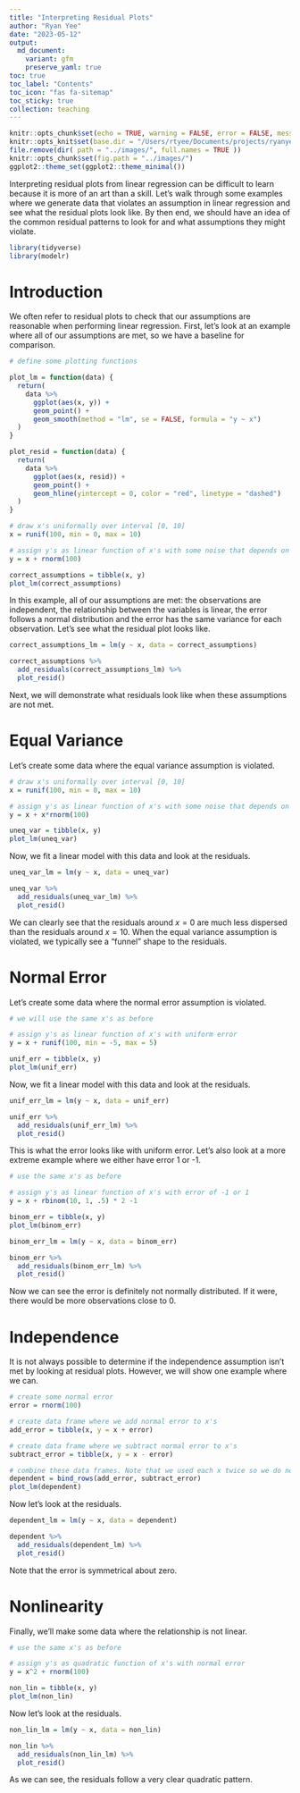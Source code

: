 ```yaml
---
title: "Interpreting Residual Plots"
author: "Ryan Yee"
date: "2023-05-12"
output: 
  md_document:
    variant: gfm
    preserve_yaml: true
toc: true
toc_label: "Contents"
toc_icon: "fas fa-sitemap"
toc_sticky: true
collection: teaching
---
```


```r
knitr::opts_chunk$set(echo = TRUE, warning = FALSE, error = FALSE, message = FALSE)
knitr::opts_knit$set(base.dir = "/Users/rtyee/Documents/projects/ryanyee3.github.io/public/teaching/", base.url = "/")
file.remove(dir( path = "../images/", full.names = TRUE ))
knitr::opts_chunk$set(fig.path = "../images/")
ggplot2::theme_set(ggplot2::theme_minimal())
```

Interpreting residual plots from linear regression can be difficult to learn because it is more of an art than a skill.
Let's walk through some examples where we generate data that violates an assumption in linear regression and see what the residual plots look like.
By then end, we should have an idea of the common residual patterns to look for and what assumptions they might violate.

```r
library(tidyverse)
library(modelr)
```

# Introduction

We often refer to residual plots to check that our assumptions are reasonable when performing linear regression.
First, let's look at an example where all of our assumptions are met, so we have a baseline for comparison.

```r
# define some plotting functions

plot_lm = function(data) {
  return(
    data %>%
      ggplot(aes(x, y)) +
      geom_point() +
      geom_smooth(method = "lm", se = FALSE, formula = "y ~ x")
  )
}

plot_resid = function(data) {
  return(
    data %>%
      ggplot(aes(x, resid)) +
      geom_point() +
      geom_hline(yintercept = 0, color = "red", linetype = "dashed")
  )
}
```

```r
# draw x's uniformally over interval [0, 10]
x = runif(100, min = 0, max = 10)

# assign y's as linear function of x's with some noise that depends on the value of x
y = x + rnorm(100)

correct_assumptions = tibble(x, y)
plot_lm(correct_assumptions)
```

In this example, all of our assumptions are met: the observations are independent, the relationship between the variables is linear, the error follows a normal distribution and the error has the same variance for each observation.
Let's see what the residual plot looks like.

```r
correct_assumptions_lm = lm(y ~ x, data = correct_assumptions)

correct_assumptions %>%
  add_residuals(correct_assumptions_lm) %>%
  plot_resid()
```

Next, we will demonstrate what residuals look like when these assumptions are not met.

# Equal Variance

Let's create some data where the equal variance assumption is violated.

```r
# draw x's uniformally over interval [0, 10]
x = runif(100, min = 0, max = 10)

# assign y's as linear function of x's with some noise that depends on the value of x
y = x + x*rnorm(100)

uneq_var = tibble(x, y)
plot_lm(uneq_var)
```

Now, we fit a linear model with this data and look at the residuals.

```r
uneq_var_lm = lm(y ~ x, data = uneq_var)

uneq_var %>%
  add_residuals(uneq_var_lm) %>%
  plot_resid()
```

We can clearly see that the residuals around $x=0$ are much less dispersed than the residuals around $x=10$.
When the equal variance assumption is violated, we typically see a "funnel" shape to the residuals.

# Normal Error

Let's create some data where the normal error assumption is violated.

```r
# we will use the same x's as before

# assign y's as linear function of x's with uniform error
y = x + runif(100, min = -5, max = 5)

unif_err = tibble(x, y)
plot_lm(unif_err)
```

Now, we fit a linear model with this data and look at the residuals.

```r
unif_err_lm = lm(y ~ x, data = unif_err)

unif_err %>%
  add_residuals(unif_err_lm) %>%
  plot_resid()
```

This is what the error looks like with uniform error.
Let's also look at a more extreme example where we either have error 1 or -1.

```r
# use the same x's as before

# assign y's as linear function of x's with error of -1 or 1
y = x + rbinom(10, 1, .5) * 2 -1

binom_err = tibble(x, y)
plot_lm(binom_err)
```

```r
binom_err_lm = lm(y ~ x, data = binom_err)

binom_err %>%
  add_residuals(binom_err_lm) %>%
  plot_resid()
```

Now we can see the error is definitely not normally distributed.
If it were, there would be more observations close to 0.

# Independence

It is not always possible to determine if the independence assumption isn't met by looking at residual plots.
However, we will show one example where we can.

```r
# create some normal error
error = rnorm(100)

# create data frame where we add normal error to x's
add_error = tibble(x, y = x + error)

# create data frame where we subtract normal error to x's
subtract_error = tibble(x, y = x - error)

# combine these data frames. Note that we used each x twice so we do not have independent observations
dependent = bind_rows(add_error, subtract_error)
plot_lm(dependent)
```

Now let's look at the residuals.

```r
dependent_lm = lm(y ~ x, data = dependent)

dependent %>%
  add_residuals(dependent_lm) %>%
  plot_resid()
```

Note that the error is symmetrical about zero.

# Nonlinearity

Finally, we'll make some data where the relationship is not linear.

```r
# use the same x's as before

# assign y's as quadratic function of x's with normal error
y = x^2 + rnorm(100)

non_lin = tibble(x, y)
plot_lm(non_lin)
```

Now let's look at the residuals.

```r
non_lin_lm = lm(y ~ x, data = non_lin)

non_lin %>%
  add_residuals(non_lin_lm) %>%
  plot_resid()
```

As we can see, the residuals follow a very clear quadratic pattern.
